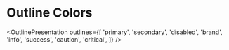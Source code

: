 
<Meta title="Theme/Desing Tokens/Outline" />

<Unstyled>
  <h1 className='typography-h1 mb-2'>Outline Colors</h1>

  <OutlinePresentation 
    outlines={[
      'primary', 
      'secondary',
      'disabled',
      'brand',
      'info', 
      'success', 
      'caution',
      'critical', 
    ]}
  />
</Unstyled>
